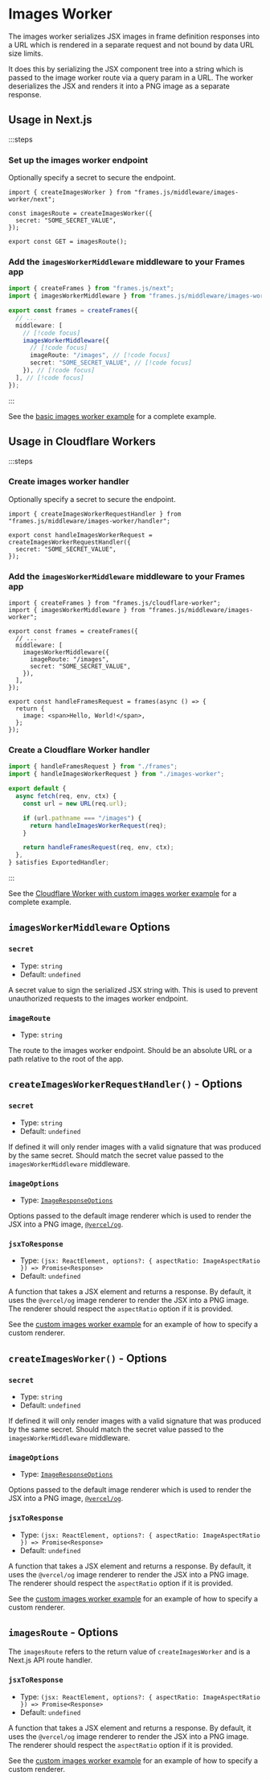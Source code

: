 # Images Worker

The images worker serializes JSX images in frame definition responses into a URL which is rendered in a separate request and not bound by data URL size limits.

It does this by serializing the JSX component tree into a string which is passed to the image worker route via a query param in a URL. The worker deserializes the JSX and renders it into a PNG image as a separate response.

## Usage in Next.js

:::steps

### Set up the images worker endpoint

Optionally specify a secret to secure the endpoint.

```tsx [./images/route.tsx]
import { createImagesWorker } from "frames.js/middleware/images-worker/next";

const imagesRoute = createImagesWorker({
  secret: "SOME_SECRET_VALUE",
});

export const GET = imagesRoute();
```

### Add the `imagesWorkerMiddleware` middleware to your Frames app

```ts [./frames/frames.ts]
import { createFrames } from "frames.js/next";
import { imagesWorkerMiddleware } from "frames.js/middleware/images-worker"; // [!code focus]

export const frames = createFrames({
  // ...
  middleware: [
    // [!code focus]
    imagesWorkerMiddleware({
      // [!code focus]
      imageRoute: "/images", // [!code focus]
      secret: "SOME_SECRET_VALUE", // [!code focus]
    }), // [!code focus]
  ], // [!code focus]
});
```

:::

See the [basic images worker example](https://github.com/framesjs/frames.js/tree/main/templates/next-starter-with-examples/app/examples/images-worker) for a complete example.

## Usage in Cloudflare Workers

:::steps

### Create images worker handler

Optionally specify a secret to secure the endpoint.

```tsx [./src/images-worker.ts]
import { createImagesWorkerRequestHandler } from "frames.js/middleware/images-worker/handler";

export const handleImagesWorkerRequest = createImagesWorkerRequestHandler({
  secret: "SOME_SECRET_VALUE",
});
```

### Add the `imagesWorkerMiddleware` middleware to your Frames app

```tsx [./src/frames.tsx]
import { createFrames } from "frames.js/cloudflare-worker";
import { imagesWorkerMiddleware } from "frames.js/middleware/images-worker";

export const frames = createFrames({
  // ...
  middleware: [
    imagesWorkerMiddleware({
      imageRoute: "/images",
      secret: "SOME_SECRET_VALUE",
    }),
  ],
});

export const handleFramesRequest = frames(async () => {
  return {
    image: <span>Hello, World!</span>,
  };
});
```

### Create a Cloudflare Worker handler

```ts [./src/index.ts]
import { handleFramesRequest } from "./frames";
import { handleImagesWorkerRequest } from "./images-worker";

export default {
  async fetch(req, env, ctx) {
    const url = new URL(req.url);

    if (url.pathname === "/images") {
      return handleImagesWorkerRequest(req);
    }

    return handleFramesRequest(req, env, ctx);
  },
} satisfies ExportedHandler;
```

:::

See the [Cloudflare Worker with custom images worker example](https://github.com/framesjs/frames.js/tree/main/templates/cloudflare-worker-with-custom-images-worker) for a complete example.

## `imagesWorkerMiddleware` Options

### `secret`

- Type: `string`
- Default: `undefined`

A secret value to sign the serialized JSX string with. This is used to prevent unauthorized requests to the images worker endpoint.

### `imageRoute`

- Type: `string`

The route to the images worker endpoint. Should be an absolute URL or a path relative to the root of the app.

## `createImagesWorkerRequestHandler()` - Options

### `secret`

- Type: `string`
- Default: `undefined`

If defined it will only render images with a valid signature that was produced by the same secret. Should match the secret value passed to the `imagesWorkerMiddleware` middleware.

### `imageOptions`

- Type: [`ImageResponseOptions`](https://nextjs.org/docs/app/api-reference/functions/image-response)

Options passed to the default image renderer which is used to render the JSX into a PNG image, [`@vercel/og`](https://www.npmjs.com/package/@vercel/og).

### `jsxToResponse`

- Type: `(jsx: ReactElement, options?: { aspectRatio: ImageAspectRatio }) => Promise<Response>`
- Default: `undefined`

A function that takes a JSX element and returns a response. By default, it uses the `@vercel/og` image renderer to render the JSX into a PNG image. The renderer should respect the `aspectRatio` option if it is provided.

See the [custom images worker example](https://github.com/framesjs/frames.js/tree/main/templates/next-starter-with-examples/app/examples/images-worker-custom) for an example of how to specify a custom renderer.

## `createImagesWorker()` - Options

### `secret`

- Type: `string`
- Default: `undefined`

If defined it will only render images with a valid signature that was produced by the same secret. Should match the secret value passed to the `imagesWorkerMiddleware` middleware.

### `imageOptions`

- Type: [`ImageResponseOptions`](https://nextjs.org/docs/app/api-reference/functions/image-response)

Options passed to the default image renderer which is used to render the JSX into a PNG image, [`@vercel/og`](https://www.npmjs.com/package/@vercel/og).

### `jsxToResponse`

- Type: `(jsx: ReactElement, options?: { aspectRatio: ImageAspectRatio }) => Promise<Response>`
- Default: `undefined`

A function that takes a JSX element and returns a response. By default, it uses the `@vercel/og` image renderer to render the JSX into a PNG image. The renderer should respect the `aspectRatio` option if it is provided.

See the [custom images worker example](https://github.com/framesjs/frames.js/tree/main/templates/next-starter-with-examples/app/examples/images-worker-custom) for an example of how to specify a custom renderer.

## `imagesRoute` - Options

The `imagesRoute` refers to the return value of `createImagesWorker` and is a Next.js API route handler.

### `jsxToResponse`

- Type: `(jsx: ReactElement, options?: { aspectRatio: ImageAspectRatio }) => Promise<Response>`
- Default: `undefined`

A function that takes a JSX element and returns a response. By default, it uses the `@vercel/og` image renderer to render the JSX into a PNG image. The renderer should respect the `aspectRatio` option if it is provided.

See the [custom images worker example](https://github.com/framesjs/frames.js/tree/main/templates/next-starter-with-examples/app/examples/images-worker-custom) for an example of how to specify a custom renderer.
